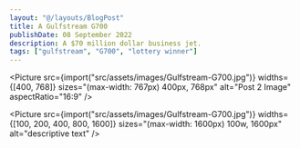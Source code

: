 ```yaml
---
layout: "@/layouts/BlogPost"
title: A Gulfstream G700
publishDate: 08 September 2022
description: A $70 million dollar business jet.
tags: ["gulfstream", "G700", "lottery winner"]
---
```


<Picture
src={import("src/assets/images/Gulfstream-G700.jpg")}
widths={[400, 768]}
sizes="(max-width: 767px) 400px, 768px"
alt="Post 2 Image"
aspectRatio="16:9"
/>

<Picture src={import("src/assets/images/Gulfstream-G700.jpg")} widths={[100, 200, 400, 800, 1600]} sizes="(max-width: 1600px) 100w, 1600px" alt="descriptive text" />